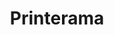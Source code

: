 ---
title: Printerama
slug: "printerama"
order: 5
published: true
socialImage: 'og-image.png'
aboutcompany: Printerama is a t-shirt store in Brazil, they are an exclusive online brand, based in Fortaleza, Ceará, but with national cover.
project: This project is a redesign of the e-commerce. Based on the need of expand the quantity of products available in the store, the experience of this redesign was centered in the metrics of the last design.
tags: [
    'UI',
    'UX',
    'Heatmap',
    'Metrics',
    'Magento 2'
]
colorone: "#C02525"
colortwo: "#A5110F"
mock: 'mock.png'
mockMobile: 'mock-mobile.png'
gallery: [
    'danilo-nobre-printerama.png',
    'danilo-nobre-printerama-mobile.png'
]
timeline: '2019'
role: UX/UI Designer
link: https://printerama.com.br
---